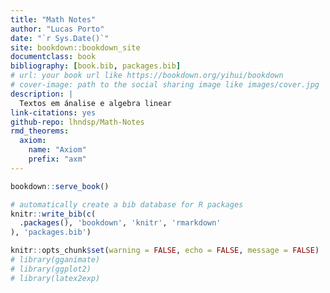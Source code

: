```yaml
---
title: "Math Notes"
author: "Lucas Porto"
date: "`r Sys.Date()`"
site: bookdown::bookdown_site
documentclass: book
bibliography: [book.bib, packages.bib]
# url: your book url like https://bookdown.org/yihui/bookdown
# cover-image: path to the social sharing image like images/cover.jpg
description: |
  Textos em ánalise e algebra linear
link-citations: yes
github-repo: lhndsp/Math-Notes
rmd_theorems:
  axiom:
    name: "Axiom"
    prefix: "axm"
---
```


```r
bookdown::serve_book()
```

```r
# automatically create a bib database for R packages
knitr::write_bib(c(
  .packages(), 'bookdown', 'knitr', 'rmarkdown'
), 'packages.bib')
```

```r
knitr::opts_chunk$set(warning = FALSE, echo = FALSE, message = FALSE)
# library(gganimate)
# library(ggplot2)
# library(latex2exp)
```
